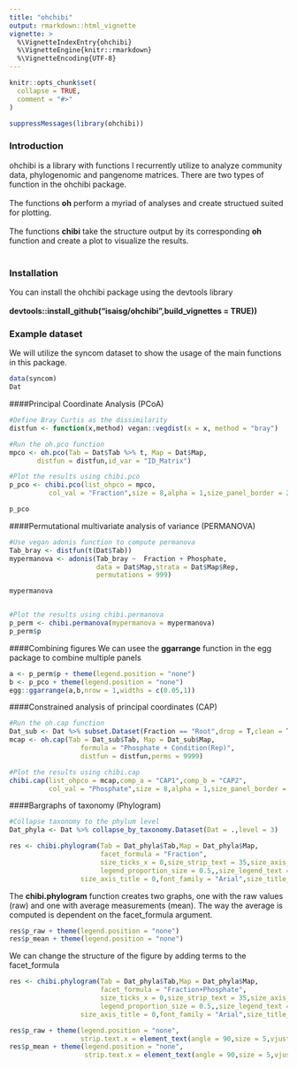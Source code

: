 ```yaml
---
title: "ohchibi"
output: rmarkdown::html_vignette
vignette: >
  %\VignetteIndexEntry{ohchibi}
  %\VignetteEngine{knitr::rmarkdown}
  %\VignetteEncoding{UTF-8}
---
```


```r
knitr::opts_chunk$set(
  collapse = TRUE,
  comment = "#>"
)
```

```r
suppressMessages(library(ohchibi))
```


### Introduction
ohchibi is a library with functions I recurrently utilize to analyze community data, phylogenomic and pangenome matrices. There are two types of function in the ohchibi package.<br/><br/>
The functions **oh** perform a myriad of analyses and create structued suited for plotting. <br/><br/>
The functions **chibi**   take the structure output by its corresponding **oh** function and create a plot to visualize the results. <br/><br/>

### Installation
You can install the ohchibi package using the devtools library<br/><br/>
**devtools::install_github("isaisg/ohchibi",build_vignettes = TRUE))**

### Example dataset
We will utilize the syncom dataset to show the usage of the main functions in this package. 
```r
data(syncom)
Dat
```

####Principal Coordinate Analysis (PCoA)
```r

#Define Bray Curtis as the dissimilarity
distfun <- function(x,method) vegan::vegdist(x = x, method = "bray")

#Run the oh.pco function
mpco <- oh.pco(Tab = Dat$Tab %>% t, Map = Dat$Map,
       distfun = distfun,id_var = "ID_Matrix")

#Plot the results using chibi.pco
p_pco <- chibi.pco(list_ohpco = mpco,
          col_val = "Fraction",size = 8,alpha = 1,size_panel_border = 2)

p_pco
```

####Permutational multivariate analysis of variance (PERMANOVA)
```r

#Use vegan adonis function to compute permanova
Tab_bray <- distfun(t(Dat$Tab))
mypermanova <- adonis(Tab_bray ~  Fraction + Phosphate,
                      data = Dat$Map,strata = Dat$Map$Rep,
                      permutations = 999)

mypermanova


#Plot the results using chibi.permanova
p_perm <- chibi.permanova(mypermanova = mypermanova)
p_perm$p 


```

####Combining figures
We can usee the **ggarrange** function in the egg package to combine multiple panels

```r
a <- p_perm$p + theme(legend.position = "none")
b <- p_pco + theme(legend.position = "none")
egg::ggarrange(a,b,nrow = 1,widths = c(0.05,1))
```

####Constrained analysis of principal coordinates (CAP)
```r

#Run the oh.cap function
Dat_sub <- Dat %>% subset.Dataset(Fraction == "Root",drop = T,clean = T)
mcap <- oh.cap(Tab = Dat_sub$Tab, Map = Dat_sub$Map,
                  formula = "Phosphate + Condition(Rep)",
                  distfun = distfun,perms = 9999)

#Plot the results using chibi.cap
chibi.cap(list_ohpco = mcap,comp_a = "CAP1",comp_b = "CAP2",
          col_val = "Phosphate",size = 8,alpha = 1,size_panel_border = 2)
```


####Bargraphs of taxonomy (Phylogram)
```r


#Collapse taxonomy to the phylum level
Dat_phyla <- Dat %>% collapse_by_taxonomy.Dataset(Dat = .,level = 3)

res <- chibi.phylogram(Tab = Dat_phyla$Tab,Map = Dat_phyla$Map,
                       facet_formula = "Fraction",
                       size_ticks_x = 0,size_strip_text = 35,size_axis_text = 25,
                       legend_proportion_size = 0.5,,size_legend_text = 30,
                  size_axis_title = 0,font_family = "Arial",size_title_text = 35)

```

The **chibi.phylogram** function creates two graphs, one with the raw values (raw) and one with average measurements (mean). The way the average is computed is dependent on the facet_formula argument.

```r
res$p_raw + theme(legend.position = "none")
res$p_mean + theme(legend.position = "none")

```
We can change the structure of the figure by adding terms to the facet_formula

```r
res <- chibi.phylogram(Tab = Dat_phyla$Tab,Map = Dat_phyla$Map,
                       facet_formula = "Fraction+Phosphate",
                       size_ticks_x = 0,size_strip_text = 35,size_axis_text = 25,
                       legend_proportion_size = 0.5,,size_legend_text = 30,
                  size_axis_title = 0,font_family = "Arial",size_title_text = 35)

res$p_raw + theme(legend.position = "none",
                  strip.text.x = element_text(angle = 90,size = 5,vjust = 0.5,hjust = 1))
res$p_mean + theme(legend.position = "none",
                   strip.text.x = element_text(angle = 90,size = 5,vjust = 0.5,hjust = 1))
```

